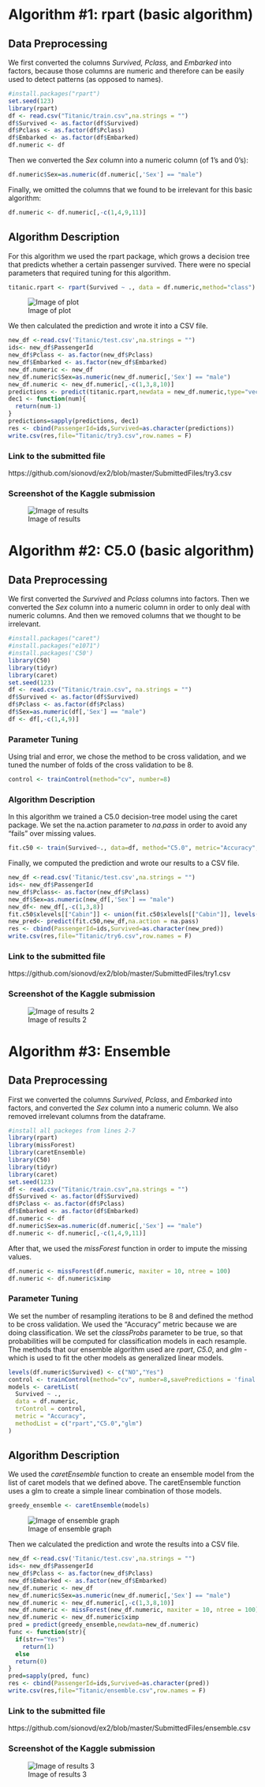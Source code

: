 # Algorithm \#1: rpart (basic algorithm)

## Data Preprocessing 

We first converted the columns _Survived, Pclass,_ and _Embarked_ into factors, because those columns are numeric and therefore can be easily used to detect patterns (as opposed to names).
```r
#install.packages("rpart")
set.seed(123)
library(rpart)
df <- read.csv("Titanic/train.csv",na.strings = "")
df$Survived <- as.factor(df$Survived)
df$Pclass <- as.factor(df$Pclass)
df$Embarked <- as.factor(df$Embarked)
df.numeric <- df
```
Then we converted the _Sex_ column into a numeric column (of 1's and 0's):
```r
df.numeric$Sex=as.numeric(df.numeric[,'Sex'] == "male")
```
Finally, we omitted the columns that we found to be irrelevant for this basic algorithm:
```r
df.numeric <- df.numeric[,-c(1,4,9,11)]
```

## Algorithm Description
For this algorithm we used the rpart package, which grows a decision tree that predicts whether a certain passenger survived.
There were no special parameters that required tuning for this algorithm.
```r
titanic.rpart <- rpart(Survived ~ ., data = df.numeric,method="class")
```
![Image of plot](https://github.com/sionovd/Titanic-Assignment/blob/master/images/Rplot.png)

We then calculated the prediction and wrote it into a CSV file.
```r
new_df <-read.csv('Titanic/test.csv',na.strings = "")
ids<- new_df$PassengerId
new_df$Pclass <- as.factor(new_df$Pclass)
new_df$Embarked <- as.factor(new_df$Embarked)
new_df.numeric <- new_df
new_df.numeric$Sex=as.numeric(new_df.numeric[,'Sex'] == "male")
new_df.numeric <- new_df.numeric[,-c(1,3,8,10)]
predictions <- predict(titanic.rpart,newdata = new_df.numeric,type="vector")
dec1 <- function(num){
  return(num-1)
}
predictions=sapply(predictions, dec1)
res <- cbind(PassengerId=ids,Survived=as.character(predictions))
write.csv(res,file="Titanic/try3.csv",row.names = F)
```

### Link to the submitted file
https://github.com/sionovd/ex2/blob/master/SubmittedFiles/try3.csv

### Screenshot of the Kaggle submission
![Image of results](https://github.com/sionovd/Titanic-Assignment/blob/master/images/rpart.PNG)


# Algorithm \#2: C5.0 (basic algorithm)

## Data Preprocessing

We first converted the _Survived_ and _Pclass_ columns into factors. Then we converted the _Sex_ column into a numeric column in order to only deal with numeric columns. And then we removed columns that we thought to be irrelevant. 
```r
#install.packages("caret")
#install.packages("e1071")
#install.packages('C50')
library(C50)
library(tidyr)
library(caret)
set.seed(123)
df <- read.csv("Titanic/train.csv", na.strings = "")
df$Survived <- as.factor(df$Survived)
df$Pclass <- as.factor(df$Pclass)
df$Sex=as.numeric(df[,'Sex'] == "male")
df <- df[,-c(1,4,9)]
```

### Parameter Tuning
Using trial and error, we chose the method to be cross validation, and we tuned the number of folds of the cross validation to be 8. 
```r
control <- trainControl(method="cv", number=8)
```

### Algorithm Description

In this algorithm we trained a C5.0 decision-tree model using the caret package.
We set the na.action parameter to _na.pass_ in order to avoid any "fails" over missing values. 
```r
fit.c50 <- train(Survived~., data=df, method="C5.0", metric="Accuracy", trControl=control,na.action = na.pass)
```

Finally, we computed the prediction and wrote our results to a CSV file. 
```r
new_df <-read.csv('Titanic/test.csv',na.strings = "")
ids<- new_df$PassengerId
new_df$Pclass<- as.factor(new_df$Pclass)
new_df$Sex=as.numeric(new_df[,'Sex'] == "male")
new_df<- new_df[,-c(1,3,8)]
fit.c50$xlevels[["Cabin"]] <- union(fit.c50$xlevels[["Cabin"]], levels(new_df$Cabin))
new_pred<- predict(fit.c50,new_df,na.action = na.pass)
res <- cbind(PassengerId=ids,Survived=as.character(new_pred))
write.csv(res,file="Titanic/try6.csv",row.names = F)
```

### Link to the submitted file
https://github.com/sionovd/ex2/blob/master/SubmittedFiles/try1.csv

### Screenshot of the Kaggle submission
![Image of results 2](https://github.com/sionovd/ex2/blob/master/images/c50submission.PNG)

# Algorithm \#3: Ensemble

## Data Preprocessing 

First we converted the columns _Survived_, _Pclass_, and _Embarked_ into factors, and converted the _Sex_ column into a numeric column.
We also removed irrelevant columns from the dataframe.
```r
#install all packeges from lines 2-7
library(rpart)
library(missForest)
library(caretEnsemble)
library(C50)
library(tidyr)
library(caret)
set.seed(123)
df <- read.csv("Titanic/train.csv",na.strings = "")
df$Survived <- as.factor(df$Survived)
df$Pclass <- as.factor(df$Pclass)
df$Embarked <- as.factor(df$Embarked)
df.numeric <- df
df.numeric$Sex=as.numeric(df.numeric[,'Sex'] == "male")
df.numeric <- df.numeric[,-c(1,4,9,11)]
```

After that, we used the _missForest_ function in order to impute the missing values.
```r
df.numeric <- missForest(df.numeric, maxiter = 10, ntree = 100)
df.numeric <- df.numeric$ximp
```

### Parameter Tuning

We set the number of resampling iterations to be 8 and defined the method to be cross validation. We used the "Accuracy" metric because we are doing classification.
We set the _classProbs_ parameter to be true, so that probabilities will be computed for classification models in each resample.
The methods that our ensemble algorithm used are _rpart_, _C5.0_, and _glm_ - which is used to fit the other models as generalized linear models. 
```r
levels(df.numeric$Survived) <- c("NO","Yes")
control <- trainControl(method="cv", number=8,savePredictions = 'final',classProbs = TRUE)
models <- caretList(
  Survived ~ .,
  data = df.numeric,
  trControl = control,
  metric = "Accuracy",
  methodList = c("rpart","C5.0","glm")
)
```

## Algorithm Description

We used the _caretEnsemble_ function to create an ensemble model from the list of caret models that we defined above. 
The caretEnsemble function uses a glm to create a simple linear combination of those models.
```r
greedy_ensemble <- caretEnsemble(models)
```

![Image of ensemble graph](https://github.com/sionovd/ex2/blob/master/images/ensembleplot.png)

Then we calculated the prediction and wrote the results into a CSV file.
```r
new_df <-read.csv('Titanic/test.csv',na.strings = "")
ids<- new_df$PassengerId
new_df$Pclass <- as.factor(new_df$Pclass)
new_df$Embarked <- as.factor(new_df$Embarked)
new_df.numeric <- new_df
new_df.numeric$Sex=as.numeric(new_df.numeric[,'Sex'] == "male")
new_df.numeric <- new_df.numeric[,-c(1,3,8,10)]
new_df.numeric <- missForest(new_df.numeric, maxiter = 10, ntree = 100)
new_df.numeric <- new_df.numeric$ximp
pred = predict(greedy_ensemble,newdata=new_df.numeric)
func <- function(str){
  if(str=="Yes")
    return(1)
  else
  return(0)
}
pred=sapply(pred, func)
res <- cbind(PassengerId=ids,Survived=as.character(pred))
write.csv(res,file="Titanic/ensemble.csv",row.names = F)
```

### Link to the submitted file
https://github.com/sionovd/ex2/blob/master/SubmittedFiles/ensemble.csv

### Screenshot of the Kaggle submission
![Image of results 3](https://github.com/sionovd/ex2/blob/master/images/ensemble%20submission.PNG)
